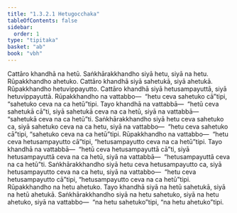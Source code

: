 ```yaml
---
title: "1.3.2.1 Hetugocchaka"
tableOfContents: false
sidebar:
  order: 1
type: "tipitaka"
basket: "ab"
book: "vbh"
---
```



<DynamicBreadcrumb />

<Division number="153" book="vbh" bookNo="30" page="61">

<Paragraph number="522" book="vbh">
Cattāro khandhā na hetū. Saṅkhārakkhandho siyā hetu, siyā na hetu. Rūpakkhandho ahetuko. Cattāro khandhā siyā sahetukā, siyā ahetukā. Rūpakkhandho hetuvippayutto. Cattāro khandhā siyā hetusampayuttā, siyā hetuvippayuttā. Rūpakkhandho na vattabbo—  “hetu ceva sahetuko cā”tipi, “sahetuko ceva na ca hetū”tipi. Tayo khandhā na vattabbā—  “hetū ceva sahetukā cā”ti, siyā sahetukā ceva na ca hetū, siyā na vattabbā—  “sahetukā ceva na ca hetū”ti. Saṅkhārakkhandho siyā hetu ceva sahetuko ca, siyā sahetuko ceva na ca hetu, siyā na vattabbo—  “hetu ceva sahetuko cā”tipi, “sahetuko ceva na ca hetū”tipi. Rūpakkhandho na vattabbo—  “hetu ceva hetusampayutto cā”tipi, “hetusampayutto ceva na ca hetū”tipi. Tayo khandhā na vattabbā—  “hetū ceva hetusampayuttā cā”ti, siyā hetusampayuttā ceva na ca hetū, siyā na vattabbā—  “hetusampayuttā ceva na ca hetū”ti. Saṅkhārakkhandho siyā hetu ceva hetusampayutto ca, siyā hetusampayutto ceva na ca hetu, siyā na vattabbo—  “hetu ceva hetusampayutto cā”tipi, “hetusampayutto ceva na ca hetū”tipi. Rūpakkhandho na hetu ahetuko. Tayo khandhā siyā na hetū sahetukā, siyā na hetū ahetukā. Saṅkhārakkhandho siyā na hetu sahetuko, siyā na hetu ahetuko, siyā na vattabbo—  “na hetu sahetuko”tipi, “na hetu ahetuko”tipi.
</Paragraph>
</Division>